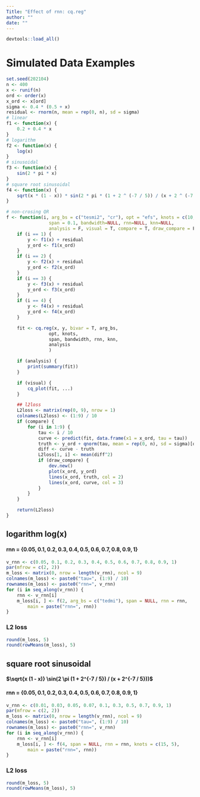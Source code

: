 ```yaml
---
Title: "Effect of rnn: cq.reg"
author: ""
date: ""
---
```


```r
devtools::load_all()
```

# Simulated Data Examples
```r
set.seed(202104)
n <- 400
x <- runif(n)
ord <- order(x)
x_ord <- x[ord]
sigma <- 0.4 * (0.5 + x)
residual <- rnorm(n, mean = rep(0, n), sd = sigma)
# linear
f1 <- function(x) {
    0.2 + 0.4 * x
}
# logarithm
f2 <- function(x) {
    log(x)
}
# sinusoidal
f3 <- function(x) {
    sin(2 * pi * x)
}
# square root sinusoidal
f4 <- function(x) {
    sqrt(x * (1 - x)) * sin(2 * pi * (1 + 2 ^ (-7 / 5)) / (x + 2 ^ (-7 / 5)))
}

# non-crosing QR
f <- function(i, arg_bs = c("tesmi2", "cr"), opt = "efs", knots = c(10, 10),
                span = 0.1, bandwidth=NULL, rnn=NULL, knn=NULL,
                analysis = F, visual = T, compare = T, draw_compare = F, ...) {
    if (i == 1) {
        y <- f1(x) + residual
        y_ord <- f1(x_ord)
    }
    if (i == 2) {
        y <- f2(x) + residual
        y_ord <- f2(x_ord)
    }
    if (i == 3) {
        y <- f3(x) + residual
        y_ord <- f3(x_ord)
    }
    if (i == 4) {
        y <- f4(x) + residual
        y_ord <- f4(x_ord)
    }

    fit <- cq.reg(x, y, bivar = T, arg_bs,
                opt, knots,
                span, bandwidth, rnn, knn,
                analysis
                )

    if (analysis) {
        print(summary(fit))
    }

    if (visual) {
        cq_plot(fit, ...)
    }

    ## l2loss
    L2loss <- matrix(rep(0, 9), nrow = 1)
    colnames(L2loss) <- (1:9) / 10
    if (compare) {
        for (i in 1:9) {
            tau <- i / 10
            curve <- predict(fit, data.frame(x1 = x_ord, tau = tau))
            truth <- y_ord + qnorm(tau, mean = rep(0, n), sd = sigma)[ord]
            diff <- curve - truth
            L2loss[1, i] <- mean(diff^2)
            if (draw_compare) {
                dev.new()
                plot(x_ord, y_ord)
                lines(x_ord, truth, col = 2)
                lines(x_ord, curve, col = 3)
            }
        }
    }

    return(L2loss)
}
```

## logarithm log(x)
#### rnn = $\{0.05, 0.1, 0.2, 0.3, 0.4, 0.5, 0.6, 0.7, 0.8, 0.9, 1\}$
```r
v_rnn <- c(0.05, 0.1, 0.2, 0.3, 0.4, 0.5, 0.6, 0.7, 0.8, 0.9, 1)
par(mfrow = c(2, 2))
m_loss <- matrix(0, nrow = length(v_rnn), ncol = 9)
colnames(m_loss) <- paste0("tau=", (1:9) / 10)
rownames(m_loss) <- paste0("rnn=", v_rnn)
for (i in seq_along(v_rnn)) {
    rnn <- v_rnn[i]
    m_loss[i, ] <- f(2, arg_bs = c("tedmi"), span = NULL, rnn = rnn,
        main = paste("rnn=", rnn))
}
```

### L2 loss
```r
round(m_loss, 5)
round(rowMeans(m_loss), 5)
```
## square root sinusoidal
#### $\sqrt{x (1 - x)}  \sin(2  \pi  (1 + 2^{-7 / 5}) / (x + 2^{-7 / 5}))$
#### rnn = $\{0.05, 0.1, 0.2, 0.3, 0.4, 0.5, 0.6, 0.7, 0.8, 0.9, 1\}$
```r
v_rnn <- c(0.01, 0.03, 0.05, 0.07, 0.1, 0.3, 0.5, 0.7, 0.9, 1)
par(mfrow = c(2, 2))
m_loss <- matrix(0, nrow = length(v_rnn), ncol = 9)
colnames(m_loss) <- paste0("tau=", (1:9) / 10)
rownames(m_loss) <- paste0("rnn=", v_rnn)
for (i in seq_along(v_rnn)) {
    rnn <- v_rnn[i]
    m_loss[i, ] <- f(4, span = NULL, rnn = rnn, knots = c(15, 5),
        main = paste("rnn=", rnn))
}
```

### L2 loss
```r
round(m_loss, 5)
round(rowMeans(m_loss), 5)
```
